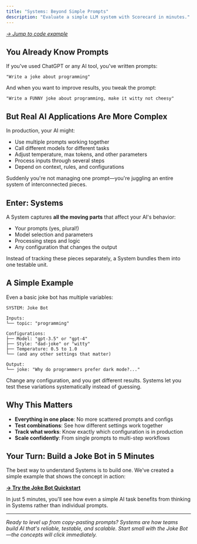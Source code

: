 ```yaml
---
title: "Systems: Beyond Simple Prompts"
description: "Evaluate a simple LLM system with Scorecard in minutes."
---
```


_[→ Jump to code example](https://github.com/scorecard-ai/scorecard-examples/tree/main/nodejs-jokebot)_

## You Already Know Prompts

If you've used ChatGPT or any AI tool, you've written prompts:

```
"Write a joke about programming"
```

And when you want to improve results, you tweak the prompt:

```
"Write a FUNNY joke about programming, make it witty not cheesy"
```

## But Real AI Applications Are More Complex

In production, your AI might:

- Use multiple prompts working together
- Call different models for different tasks
- Adjust temperature, max tokens, and other parameters
- Process inputs through several steps
- Depend on context, rules, and configurations

Suddenly you're not managing one prompt—you're juggling an entire system of interconnected pieces.

## Enter: Systems

A System captures **all the moving parts** that affect your AI's behavior:

- Your prompts (yes, plural!)
- Model selection and parameters
- Processing steps and logic
- Any configuration that changes the output

Instead of tracking these pieces separately, a System bundles them into one testable unit.

## A Simple Example

Even a basic joke bot has multiple variables:

```
SYSTEM: Joke Bot

Inputs:
└── topic: "programming"

Configurations:
├── Model: "gpt-3.5" or "gpt-4"
├── Style: "dad-joke" or "witty"
├── Temperature: 0.5 to 1.0
└── (and any other settings that matter)

Output:
└── joke: "Why do programmers prefer dark mode?..."
```

Change any configuration, and you get different results. Systems let you test these variations systematically instead of guessing.

## Why This Matters

- **Everything in one place**: No more scattered prompts and configs
- **Test combinations**: See how different settings work together
- **Track what works**: Know exactly which configuration is in production
- **Scale confidently**: From single prompts to multi-step workflows

## Your Turn: Build a Joke Bot in 5 Minutes

The best way to understand Systems is to build one. We've created a simple example that shows the concept in action:

**[→ Try the Joke Bot Quickstart](https://github.com/scorecard-ai/scorecard-examples/tree/main/nodejs-jokebot)**

In just 5 minutes, you'll see how even a simple AI task benefits from thinking in Systems rather than individual prompts.

---

_Ready to level up from copy-pasting prompts? Systems are how teams build AI that's reliable, testable, and scalable. Start small with the Joke Bot—the concepts will click immediately._
